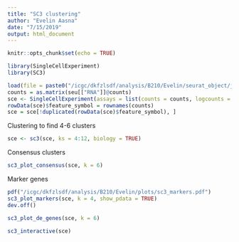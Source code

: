 ```yaml
---
title: "SC3 clustering"
author: "Evelin Aasna"
date: "7/15/2019"
output: html_document
---
```


```r
knitr::opts_chunk$set(echo = TRUE)
```

```r
library(SingleCellExperiment)
library(SC3)
```

```r
load(file = paste0("/icgc/dkfzlsdf/analysis/B210/Evelin/seurat_object/joined.RData"))
counts = as.matrix(seu[["RNA"]]@counts)
sce <- SingleCellExperiment(assays = list(counts = counts, logcounts = log2(as.matrix(counts) + 1)))
rowData(sce)$feature_symbol = rownames(counts)
sce = sce[!duplicated(rowData(sce)$feature_symbol), ]
```



Clustering to find 4-6 clusters
```r
sce <- sc3(sce, ks = 4:12, biology = TRUE)
```

Consensus clusters
```r
sc3_plot_consensus(sce, k = 6)
```

Marker genes
```r
pdf("/icgc/dkfzlsdf/analysis/B210/Evelin/plots/sc3_markers.pdf") 
sc3_plot_markers(sce, k = 4, show_pdata = TRUE)
dev.off()
```


```r
sc3_plot_de_genes(sce, k = 6)
```


```r
sc3_interactive(sce)
```
